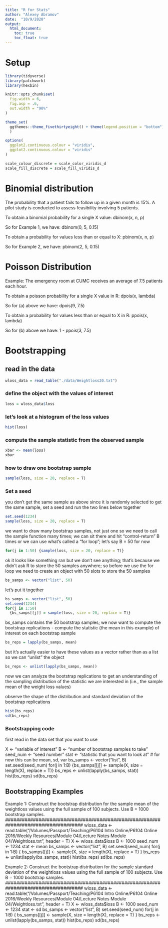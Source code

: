 ```yaml
---
title: "R for Stats"
author: "Alexey Abramov"
date:  "10/9/2020"
output:
  html_document:
    toc: true
    toc_float: true
---
```


# Setup
```r
library(tidyverse)
library(patchwork)
library(hexbin)

knitr::opts_chunk$set(
  fig.width = 6,
  fig.asp = .6,
  out.width = "90%"
)

theme_set(
  ggthemes::theme_fivethirtyeight() + theme(legend.position = "bottom")
  )

options(
  ggplot2.continuous.colour = "viridis",
  ggplot2.continuous.colour = "viridis"
)

scale_colour_discrete = scale_color_viridis_d
scale_fill_discrete = scale_fill_viridis_d
```

# Binomial distribution


The probability that a patient fails to follow up in a given month is 15%. 
A pilot study is conducted to assess feasibility involving 5 patients. 

To obtain a binomial probability for a single X value: 
dbinom(x, n, p) 

So for Example 1, we have: dbinom(0, 5, 0.15) 

To obtain a probability for values less than or equal to X:
pbinom(x, n, p) 

So for Example 2, we have: pbinom(2, 5, 0.15)

# Poisson Distribution

Example: 
The emergency room at CUMC receives an average of 7.5 patients each hour. 

To obtain a poisson probability for a single X value in R: 
dpois(x, lambda)

So for (a) above we have: dpois(9, 7.5) 

To obtain a probability for values less than or equal to X in R: 
ppois(x, lambda)

So for (b) above we have: 1 - ppois(3, 7.5) 

# Bootstrapping

## read in the data

```r
wloss_data = read_table("./data/Weightloss20.txt")
```

### define the object with the values of interest

```r
loss = wloss_data$loss
```

### let's look at a histogram of the loss values
```r
hist(loss)
```


### compute the sample statistic from the observed sample
```r
xbar <- mean(loss)
xbar
```


### how to draw one bootstrap sample

```r
sample(loss, size = 20, replace = T)
```

### Set a seed
you don't get the same sample as above since it is randomly selected to get the same sample, set a seed and run the two lines below together

```r
set.seed(1234)
sample(loss, size = 20, replace = T)
```


we want to draw many bootstrap samples, not just one so we need to call the sample function many times; we can sit there and hit "control-return" B times or we can use what's called a "for loop"; let's say B = 50 for now


```r
for(j in 1:50) {sample(loss, size = 20, replace = T)}
```

ok it looks like something ran but we don't see anything; that's because we
didn't ask R to store the 50 samples anywhere; so before we use the for loop
we need to create an object with 50 slots to store the 50 samples

```r
bs_samps <- vector("list", 50)
```

let's put it together

```r
bs_samps <- vector("list", 50)
set.seed(1234)
for(j in 1:50) 
  {bs_samps[[j]] = sample(loss, size = 20, replace = T)}
```

bs_samps contains the 50 bootstrap samples; we now want to compute the 
bootstrap replications - compute the statistic (the mean in this example)  of interest on each bootstrap sample

```r
bs_reps = lapply(bs_samps, mean)
```

but it's actually easier to have these values as a vector rather than as a list so we can "unlist" the object

```r
bs_reps <- unlist(lapply(bs_samps, mean))
```

now we can analyze the bootstrap replications to get an understanding 
of the sampling distribution of the statistic we are interested in 
(i.e., the sample mean of the weight loss values)

observe the shape of the distribution and standard deviation of the bootstrap replications
```r
hist(bs_reps) 
sd(bs_reps) 
```


### Bootstrapping code

first read in the data set that you want to use

X <- "variable of interest"
B <- "number of bootstrap samples to take"
seed_num <- "seed number"
stat <- "statistic that you want to look at" # for now this can be mean, sd, var
bs_samps <- vector("list", B)
set.seed(seed_num)
for(j in 1:B) 
  {bs_samps[[j]] <- sample(X, size = length(X), replace = T)}
bs_reps <- unlist(lapply(bs_samps, stat))
hist(bs_reps)
sd(bs_reps)

## Bootstrapping Examples
####################################################################################
Example 1:
Construct the bootstrap distribution for the sample mean of the weightloss values using the full sample of 100 subjects.  Use B = 1000 bootstrap samples.
####################################################################################
wloss_data <- read.table("/Volumes/Passport/Teaching/P6104 Intro Online/P6104 Online 2016/Weekly Resources/Module 04/Lecture Notes Module 04/Weightloss.txt", header = T)
X <- wloss_data$loss
B <- 1000
seed_num <- 1234
stat <- mean
bs_samps <- vector("list", B)
set.seed(seed_num)
for(j in 1:B) {
	bs_samps[[j]] <- sample(X, size = length(X), replace = T)
}
bs_reps <- unlist(lapply(bs_samps, stat))
hist(bs_reps)
sd(bs_reps)

####################################################################################
Example 2:
Construct the bootstrap distribution for the sample standard deviation of the weightloss values using the full sample of 100 subjects.  Use B = 1000 bootstrap samples.
####################################################################################
wloss_data <- read.table("/Volumes/Passport/Teaching/P6104 Intro Online/P6104 Online 2016/Weekly Resources/Module 04/Lecture Notes Module 04/Weightloss.txt", header = T)
X <- wloss_data$loss
B <- 1000
seed_num <- 1234
stat <- sd
bs_samps <- vector("list", B)
set.seed(seed_num)
for(j in 1:B) {
	bs_samps[[j]] <- sample(X, size = length(X), replace = T)
}
bs_reps <- unlist(lapply(bs_samps, stat))
hist(bs_reps)
sd(bs_reps)
